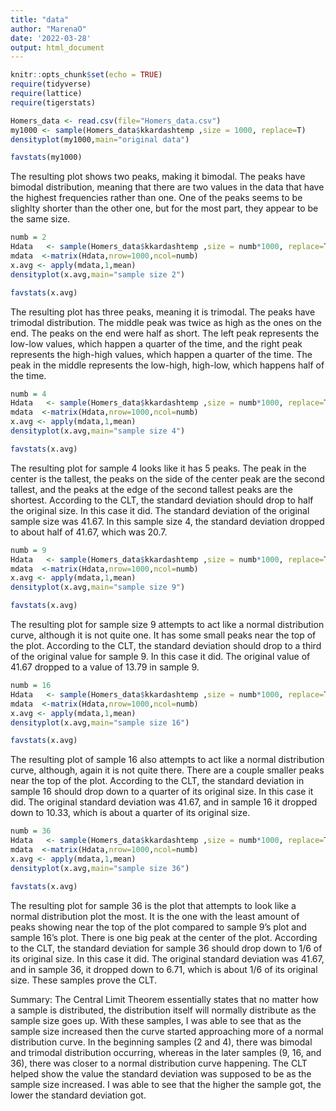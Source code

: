 ```yaml
---
title: "data"
author: "MarenaO"
date: '2022-03-28'
output: html_document
---
```



```r
knitr::opts_chunk$set(echo = TRUE)
require(tidyverse)
require(lattice)
require(tigerstats)
```

```r
Homers_data <- read.csv(file="Homers_data.csv")
my1000 <- sample(Homers_data$kkardashtemp ,size = 1000, replace=T)
densityplot(my1000,main="original data")

favstats(my1000)
```

The resulting plot shows two peaks, making it bimodal. The peaks have bimodal distribution, meaning that there are two values in the data that have the highest frequencies rather than one. One of the peaks seems to be slighlty shorter than the other one, but for the most part, they appear to be the same size.

```r
numb = 2
Hdata   <- sample(Homers_data$kkardashtemp ,size = numb*1000, replace=T)
mdata  <-matrix(Hdata,nrow=1000,ncol=numb)
x.avg <- apply(mdata,1,mean)
densityplot(x.avg,main="sample size 2")

favstats(x.avg)
```

The resulting plot has three peaks, meaning it is trimodal. The peaks have trimodal distribution. The middle peak was twice as high as the ones on the end. The peaks on the end were half as short. The left peak represents the low-low values, which happen a quarter of the time, and the right peak represents the high-high values, which happen a quarter of the time. The peak in the middle represents the low-high, high-low, which happens half of the time.

```r
numb = 4
Hdata   <- sample(Homers_data$kkardashtemp ,size = numb*1000, replace=T)
mdata  <-matrix(Hdata,nrow=1000,ncol=numb)
x.avg <- apply(mdata,1,mean)
densityplot(x.avg,main="sample size 4")

favstats(x.avg)
```

The resulting plot for sample 4 looks like it has 5 peaks. The peak in the center is the tallest, the peaks on the side of the center peak are the second tallest, and the peaks at the edge of the second tallest peaks are the shortest. According to the CLT, the standard deviation should drop to half the original size. In this case it did. The standard deviation of the original sample size was 41.67. In this sample size 4, the standard deviation dropped to about half of 41.67, which was 20.7.

```r
numb = 9
Hdata   <- sample(Homers_data$kkardashtemp ,size = numb*1000, replace=T)
mdata  <-matrix(Hdata,nrow=1000,ncol=numb)
x.avg <- apply(mdata,1,mean)
densityplot(x.avg,main="sample size 9")

favstats(x.avg)
```

The resulting plot for sample size 9 attempts to act like a normal distribution curve, although it is not quite one. It has some small peaks near the top of the plot. According to the CLT, the standard deviation should drop to a third of the original value for sample 9. In this case it did. The original value of 41.67 dropped to a value of 13.79 in sample 9.
```r
numb = 16
Hdata   <- sample(Homers_data$kkardashtemp ,size = numb*1000, replace=T)
mdata  <-matrix(Hdata,nrow=1000,ncol=numb)
x.avg <- apply(mdata,1,mean)
densityplot(x.avg,main="sample size 16")

favstats(x.avg)
```

The resulting plot of sample 16 also attempts to act like a normal distribution curve, although, again it is not quite there. There are a couple smaller peaks near the top of the plot. According to the CLT, the standard deviation in sample 16 should drop down to a quarter of its original size. In this case it did. The original standard deviation was 41.67, and in sample 16 it dropped down to 10.33, which is about a quarter of its original size.

```r
numb = 36
Hdata   <- sample(Homers_data$kkardashtemp ,size = numb*1000, replace=T)
mdata  <-matrix(Hdata,nrow=1000,ncol=numb)
x.avg <- apply(mdata,1,mean)
densityplot(x.avg,main="sample size 36")

favstats(x.avg)
```

The resulting plot for sample 36 is the plot that attempts to look like a normal distribution plot the most. It is the one with the least amount of peaks showing near the top of the plot compared to sample 9's plot and sample 16's plot. There is one big peak at the center of the plot. According to the CLT, the standard deviation for sample 36 should drop down to 1/6 of its original size. In this case it did. The original standard deviation was 41.67, and in sample 36, it dropped down to 6.71, which is about 1/6 of its original size. These samples prove the CLT.


Summary: 
The Central Limit Theorem essentially states that no matter how a sample is distributed, the distribution itself will normally distribute as the sample size goes up. With these samples, I was able to see that as the sample size increased then the curve started approaching more of a normal distribution curve. In the beginning samples (2 and 4), there was bimodal and trimodal distribution occurring, whereas in the later samples (9, 16, and 36), there was closer to a normal distribution curve happening. The CLT helped show the value the standard deviation was supposed to be as the sample size increased. I was able to see that the higher the sample got, the lower the standard deviation got.

